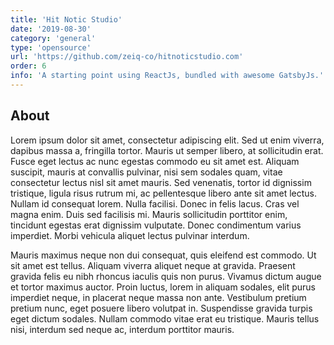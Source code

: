 ```yaml
---
title: 'Hit Notic Studio'
date: '2019-08-30'
category: 'general'
type: 'opensource'
url: 'https://github.com/zeiq-co/hitnoticstudio.com'
order: 6
info: 'A starting point using ReactJs, bundled with awesome GatsbyJs.'
---
```


## About

Lorem ipsum dolor sit amet, consectetur adipiscing elit. Sed ut enim viverra, dapibus massa a, fringilla tortor. Mauris ut semper libero, at sollicitudin erat. Fusce eget lectus ac nunc egestas commodo eu sit amet est. Aliquam suscipit, mauris at convallis pulvinar, nisi sem sodales quam, vitae consectetur lectus nisl sit amet mauris. Sed venenatis, tortor id dignissim tristique, ligula risus rutrum mi, ac pellentesque libero ante sit amet lectus. Nullam id consequat lorem. Nulla facilisi. Donec in felis lacus. Cras vel magna enim. Duis sed facilisis mi. Mauris sollicitudin porttitor enim, tincidunt egestas erat dignissim vulputate. Donec condimentum varius imperdiet. Morbi vehicula aliquet lectus pulvinar interdum.

Mauris maximus neque non dui consequat, quis eleifend est commodo. Ut sit amet est tellus. Aliquam viverra aliquet neque at gravida. Praesent gravida felis eu nibh rhoncus iaculis quis non purus. Vivamus dictum augue et tortor maximus auctor. Proin luctus, lorem in aliquam sodales, elit purus imperdiet neque, in placerat neque massa non ante. Vestibulum pretium pretium nunc, eget posuere libero volutpat in. Suspendisse gravida turpis eget dictum sodales. Nullam commodo vitae erat eu tristique. Mauris tellus nisi, interdum sed neque ac, interdum porttitor mauris.
